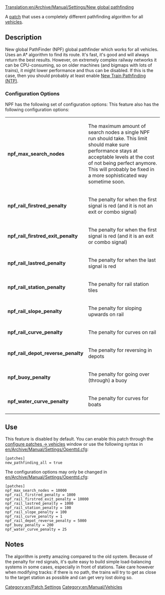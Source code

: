 [[Translation:en/Archive/Manual/Settings/New global pathfinding]]
[[Category:en/Patch Settings]]
[[Category:en/Manual/Vehicles]]

A [[en/Community/Patches/Patches|patch]] that uses a completely different pathfinding algorithm for all [[en/Manual/Vehicles|vehicles]].

== Description ==
New global PathFinder (NPF) global pathfinder which works for all vehicles. Uses an A* algorithm to find its route. It's fast, it's good and will always return the best results. However, on extremely complex railway networks it can be CPU-consuming, so on older machines (and bigmaps with lots of trains), it might lower performance and thus can be disabled. If this is the case, then you should probably at least enable [[en/Archive/Manual/Settings/New train pathfinding|New Train Pathfinding (NTP)]].

===Configuration Options===

NPF has the following set of configuration options:
This feature also has the following configuration options:
{|
|'''npf_max_search_nodes'''||The maximum amount of search nodes a single NPF run should take. This limit should make sure performance stays at acceptable levels at the cost of not being perfect anymore. This will probably be fixed in a more sophisticated way sometime soon.
|-
|'''npf_rail_firstred_penalty'''||The penalty for when the first signal is red (and it is not an exit or combo signal)
|-
|'''npf_rail_firstred_exit_penalty'''||The penalty for when the first signal is red (and it is an exit or combo signal)
|-
|'''npf_rail_lastred_penalty'''||The penalty for when the last signal is red
|-
|'''npf_rail_station_penalty'''||The penalty for rail station tiles 
|-
|'''npf_rail_slope_penalty'''||The penalty for sloping upwards on rail
|-
|'''npf_rail_curve_penalty'''||The penalty for curves on rail
|-
|'''npf_rail_depot_reverse_penalty'''||The penalty for reversing in depots
|-
|'''npf_buoy_penalty'''||The penalty for going over (through) a buoy
|-
|'''npf_water_curve_penalty'''||The penalty for curves for boats
|}

== Use ==

This feature is disabled by default. You can enable this patch through the [[en/Archive/Manual/Settings/Configuring patches/Vehicles|configure patches -> vehicles]] window or use the following syntax in [[en/Archive/Manual/Settings/Openttd.cfg]]:
<pre>
[patches]
new_pathfinding_all = true
</pre>

The configuration options may only be changed in [[en/Archive/Manual/Settings/Openttd.cfg]]:

<pre>
[patches]
npf_max_search_nodes = 10000
npf_rail_firstred_penalty = 1000
npf_rail_firstred_exit_penalty = 10000
npf_rail_lastred_penalty = 1000
npf_rail_station_penalty = 100
npf_rail_slope_penalty = 100
npf_rail_curve_penalty = 1
npf_rail_depot_reverse_penalty = 5000
npf_buoy_penalty = 200
npf_water_curve_penalty = 25
</pre>


== Notes ==

The algorithm is pretty amazing compared to the old system. Because of the penalty for red signals, it's quite easy to build simple load-balancing systems in some cases, especially in front of stations. Take care however when modifying tracks: if there is no path, the trains will try to get as close to the target station as possible and can get very lost doing so.